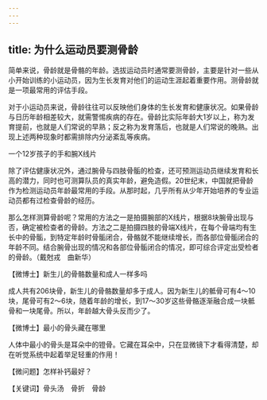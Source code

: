 ```yaml
---
---
---
```

title: 为什么运动员要测骨龄
---




简单来说，骨龄就是骨骼的年龄。选拔运动员时通常要测骨龄，主要是针对一些从小开始训练的小运动员，因为生长发育对他们的运动生涯起着重要作用。测骨龄就是一项最常用的评估手段。

对于小运动员来说，骨龄往往可以反映他们身体的生长发育和健康状况。如果骨龄与日历年龄相差较大，就需警惕疾病的存在。骨龄比实际年龄大1岁以上，称为发育提前，也就是人们常说的早熟；反之称为发育落后，也就是人们常说的晚熟。出现上述两种现象时都需排除内分泌紊乱等疾病。

一个12岁孩子的手和腕X线片



除了评估健康状况外，通过腕骨与四肢骨骺的检查，还可预测运动员继续发育和长高的潜力，同时也可测算队员的真实年龄，避免造假。20世纪末，中国就把骨龄作为检测运动员年龄最常用的手段。从那时起，几乎所有从少年开始培养的专业运动员都有过检查骨龄的经历。



那么怎样测算骨龄呢？常用的方法之一是拍摄腕部的X线片，根据8块腕骨出现与否，确定被检查者的骨龄。方法之二是拍摄四肢的骨端X线片，在每个骨端均有生长中的骨骺，到特定年龄时骨骺闭合，骨骼就不能继续增长，而各部位骨骺闭合的年龄不同。结合腕骨出现的情况和各部位骨骺闭合的情况，即可综合评定出受检者的骨龄。（戴尅戎　曲新华）





【微博士】新生儿的骨骼数量和成人一样多吗

成人共有206块骨，新生儿的骨骼数量却多于成人。因为新生儿的骶骨可有4～10块，尾骨可有2～6块，随着年龄的增长，到17～30岁这些骨骼逐渐融合成一块骶骨和一块尾骨。所以，年龄越大骨头反而少了。

【微博士】最小的骨头藏在哪里

人体中最小的骨头是耳朵中的镫骨。它藏在耳朵中，只在显微镜下才看得清楚，却在听觉系统中起着举足轻重的作用！

【微问题】怎样补钙最好？

【关键词】骨头汤　骨折　骨龄